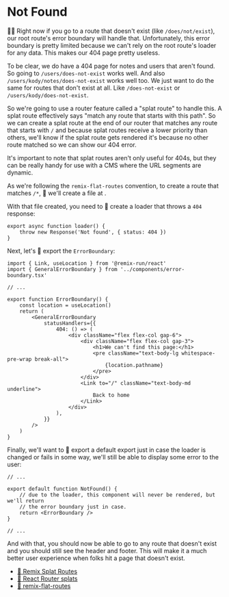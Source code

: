 # Not Found

<EpicVideo url="https://www.epicweb.dev/workshops/full-stack-foundations/error-handling/handling-404-errors-in-react-router-with-splat-routes" />

👨‍💼 Right now if you go to a route that doesn't exist (like `/does/not/exist`),
our root route's error boundary will handle that. Unfortunately, this error
boundary is pretty limited because we can't rely on the root route's loader for
any data. This makes our 404 page pretty useless.

To be clear, we do have a 404 page for notes and users that aren't found. So
going to `/users/does-not-exist` works well. And also
`/users/kody/notes/does-not-exist` works well too. We just want to do the same
for routes that don't exist at all. Like `/does-not-exist` or
`/users/kody/does-not-exist`.

So we're going to use a router feature called a "splat route" to handle this.
A splat route effectively says "match any route that starts with this path". So
we can create a splat route at the end of our router that matches any route that
starts with `/` and because splat routes receive a lower priority than others,
we'll know if the splat route gets rendered it's because no other route matched
so we can show our 404 error.

<callout-info>
	It's important to note that splat routes aren't only useful for 404s, but they
	can be really handy for use with a CMS where the URL segments are dynamic.
</callout-info>

As we're following the `remix-flat-routes` convention, to create a route that
matches `/*`, 🐨 we'll create a file at <InlineFile file="app/routes/$.tsx" />.

With that file created, you need to 🐨 create a loader that throws a `404`
response:

```tsx
export async function loader() {
	throw new Response('Not found', { status: 404 })
}
```

Next, let's 🐨 export the `ErrorBoundary`:

```tsx
import { Link, useLocation } from '@remix-run/react'
import { GeneralErrorBoundary } from '../components/error-boundary.tsx'

// ...

export function ErrorBoundary() {
	const location = useLocation()
	return (
		<GeneralErrorBoundary
			statusHandlers={{
				404: () => (
					<div className="flex flex-col gap-6">
						<div className="flex flex-col gap-3">
							<h1>We can't find this page:</h1>
							<pre className="text-body-lg whitespace-pre-wrap break-all">
								{location.pathname}
							</pre>
						</div>
						<Link to="/" className="text-body-md underline">
							Back to home
						</Link>
					</div>
				),
			}}
		/>
	)
}
```

Finally, we'll want to 🐨 export a default export just in case the loader is
changed or fails in some way, we'll still be able to display some error to the
user:

```tsx
// ...

export default function NotFound() {
	// due to the loader, this component will never be rendered, but we'll return
	// the error boundary just in case.
	return <ErrorBoundary />
}

// ...
```

And with that, you should now be able to go to any route that doesn't exist and
you should still see the header and footer. This will make it a much better user
experience when folks hit a page that doesn't exist.

- [📜 Remix Splat Routes](https://remix.run/docs/en/main/file-conventions/routes#splat-routes)
- [📜 React Router splats](https://reactrouter.com/en/main/route/route#splats)
- [📜 remix-flat-routes](https://github.com/kiliman/remix-flat-routes)
